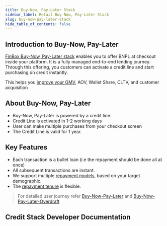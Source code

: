 ```yaml
---
title: Buy-Now, Pay-Later Stack
sidebar_label: Retail Buy-Now, Pay-Later Stack
slug: buy-now-pay-later-stack
hide_table_of_contents: false
---
```



## Introduction to Buy-Now, Pay-Later

[FinBox Buy-Now, Pay-Later stack](/product/products/buy-now-pay-later-stack) enables you to offer BNPL at checkout inside your platform. It is a fully managed end-to-end lending journey. Through this offering, you customers can activate a credit line and start purchasing on credit instantly. 

This helps you [improve your GMV](https://finbox.in/blog/buy-now-pay-later-b2b-credit-payment-option-ecommerce-msme/), AOV, Wallet Share, CLTV, and customer acquisition

## About Buy-Now, Pay-Later

* Buy-Now, Pay-Later is powered by a credit line.
* Credit Line is activated in 1-2 working days
* User can make multiple purchases from your checkout screen
* The Credit Line is valid for 1 year.

## Key Features

* Each transaction is a bullet loan (i.e the repayment should be done all at once)
* All subsequent transactions are instant.
* We support multiple [repayment models](/product/nomenclature#repayment), based on your target demographic.
* The [repayment tenure](/product/nomenclature#repayment) is flexible.

> For detailed user journey refer [Buy-Now-Pay-Later](/product/build/buy-now-pay-later) and [Buy-Now-Pay-Later-Overdraft](/product/build/buy-now-pay-later-overdraft)

<!---
## User journey


### Step 1 - User applies for a credit line

**User is shown an offer to apply for a credit line** - The first step in the user journey is applying for a credit limit which powers the Buy-Now, Pay-Later. The user will first see the option to activate his credit line via a banner in the anchor app.


<CenteredImage  imgSrc={"/img/credit_line_intro_banner.png" } text="A B2B E-Commerce app offering Buy Now Pay Later option at checkout" imgWidth="35%"/>

**User shares his data and his eligibility is checked** - The user shares his Credit History, Device Data, Bank Statements, GST (if applicable)


<CenteredImage  imgSrc={"/img/eligibility_screen.png" } text="User is shown his eligibilty" imgWidth="35%"/>


**User shares his data and his eligibility is checked** - The user shares his Credit History, Device Data, Bank Statements, GST (if applicable)


**E-KYC**
Following this the user completes his eKYC by submitting his 
* PAN Card
* Address proof  (Aadhaar or Passport)
* Selfie 
* Business registration proof.

<CenteredImage  imgSrc={"/img/ekyc.png" } text="User is shown his eligibilty" imgWidth="35%"/>


**Sets up ENACH** - User sets up his Enach. There are 2 ways of doing so - 
* E-NACH
* Manual NACH

**Completes the application process** - User e-signs a loan agreement and the application journey is completed.


### Step 2 - Making Transactions


Users will see BNPL as a payment option in the Anchor app's checkout page. They can select their preferred repayment plan and 
make instant transactions on credit


<CenteredImage  imgSrc={"/img/checkout.png" } text="User is shown a BNPL option at the checkout screen" imgWidth="35%"/>


### Step 3 - Repayment

User can repay from within the app if they want to pay before due date.

-->


## Credit Stack Developer Documentation
<br></br>

<div class="row">


<div class="col">
    <RedisCard
    title="Credit Infrastructure"
    img="/img/Developers_Docs.svg"
    description="Embed fully digital credit programs in your platforms with just a few lines of code."
    page="/embedded-finance/"
  />
</div>

<div class="col">
<br></br>
</div></div>